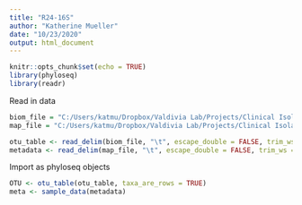 ```yaml
---
title: "R24-16S"
author: "Katherine Mueller"
date: "10/23/2020"
output: html_document
---
```


```r
knitr::opts_chunk$set(echo = TRUE)
library(phyloseq)
library(readr)
```

Read in data
```r
biom_file = "C:/Users/katmu/Dropbox/Valdivia Lab/Projects/Clinical Isolates/Data/Data_for_analysis/Community_Analysis/second_biom/2020-10-16_update/phyla6_relative-table.tsv"
map_file = "C:/Users/katmu/Dropbox/Valdivia Lab/Projects/Clinical Isolates/Data/Data_for_analysis/Community_Analysis/second_biom/sample-metadata.txt"

otu_table <- read_delim(biom_file, "\t", escape_double = FALSE, trim_ws = TRUE)
metadata <- read_delim(map_file, "\t", escape_double = FALSE, trim_ws = TRUE)
```

Import as phyloseq objects
```r
OTU <- otu_table(otu_table, taxa_are_rows = TRUE)
meta <- sample_data(metadata)
```


